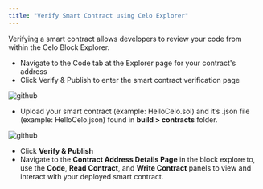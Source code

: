 ```yaml
---
title: "Verify Smart Contract using Celo Explorer"
---
```


Verifying a smart contract allows developers to review your code from within the Celo Block Explorer.

* Navigate to the Code tab at the Explorer page for your contract's address
* Click Verify & Publish to enter the smart contract verification page

![github](/images/image2-26579c3cacae55848c098188acf5faef.png)

* Upload your smart contract (example: HelloCelo.sol) and it’s .json file (example: HelloCelo.json) found in **build > contracts** folder.

![github](/images/image3-56a27dfb62a5d34295ab7202dd9aab2d.png)

* Click **Verify & Publish**
* Navigate to the **Contract Address Details Page** in the block explore to, use the **Code**, **Read Contract**, and **Write Contract** panels to view and interact with your deployed smart contract.